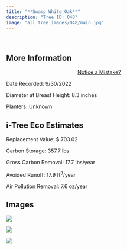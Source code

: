 ```yaml
---
title: "**Swamp White Oak**"
description: "Tree ID: 048"
image: "all_tree_images/048/main.jpg"
---
```


<br>

## **More Information**
::: column-margin
<center><a class="button" href="https://forms.gle/W6f5nwYxrM33hF4f7">Notice a Mistake?</a></center>
:::


Date Recorded:  9/30/2022

Diameter at Breast Height:  8.3  inches

Planters:  Unknown

## **i-Tree Eco Estimates**


 Replacement Value: $ 703.02

 Carbon Storage:  357.7  lbs

 Gross Carbon Removal:  17.7  lbs/year

 Avoided Runoff:  17.9  ft<sup>3</sup>/year

 Air Pollution Removal:  7.6  oz/year

## **Images**


 ![](all_tree_images/048/IMG_6489.jpg)

 ![](all_tree_images/048/IMG_6490.jpg)

 ![](all_tree_images/048/main.jpg)
